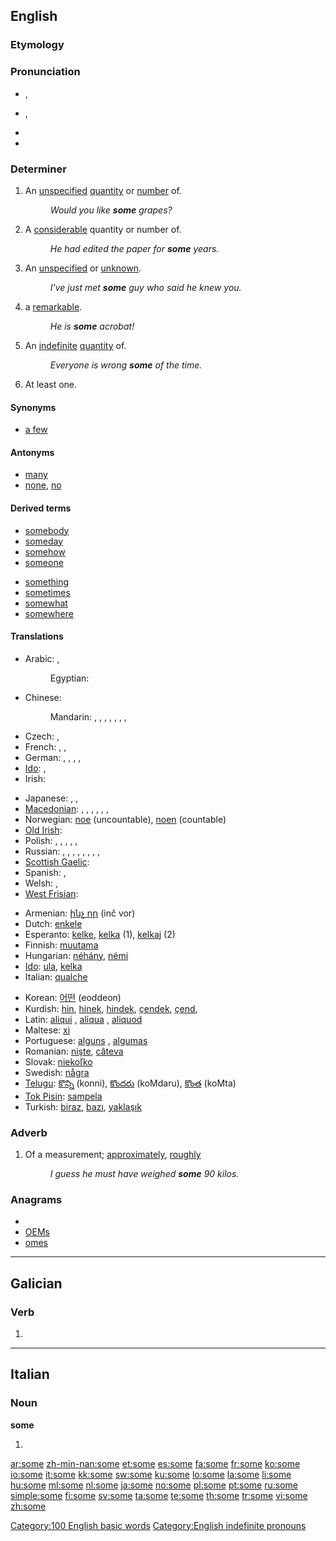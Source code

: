 {{wikipedia}}
{{also|-some}}
==English==

{{rank|could|our|than|65|some|other|very|upon}}

===Etymology===
{{etyl|ang|en}} {{term|sum|lang=ang}}

===Pronunciation===
* {{a|UK|US}} {{IPA|/sʌm/}}, {{SAMPA|/sVm/}}
* {{a|AusE}} {{IPA|/sam/}}, {{SAMPA|/sam/}}
* {{audio|en-us-some.ogg|Audio (US)}}
* {{homophones|sum}}

===Determiner===
{{en-det}}

# An [[unspecified]] [[quantity]] or [[number]] of.
#: ''Would you like '''some''' grapes?''
# A [[considerable]] quantity or number of.
#: ''He had edited the paper for '''some''' years.''
# An [[unspecified]] or [[unknown]].
#: ''I've just met '''some''' guy who said he knew you.''
# {{informal}} a [[remarkable]].
#: ''He is '''some''' acrobat!''
# An [[indefinite]] [[quantity]] of.
#: ''Everyone is wrong '''some''' of the time.''
# At least one.
#: {{rfex}}
====Synonyms====
* [[a few]]

====Antonyms====
* [[many]]
* [[none]], [[no]]

====Derived terms====
{{rel-top|terms derived from some}}
* [[somebody]]
* [[someday]]
* [[somehow]]
* [[someone]]
{{rel-mid}}
* [[something]]
* [[sometimes]]
* [[somewhat]]
* [[somewhere]]
{{rel-bottom}}

====Translations====
{{trans-top|unspecified or unknown}}
* Arabic: {{t|ar|بعض|tr=ba`D}},  {{t-|ar|حوالي|tr=Hawaaliy}}
*: Egyptian: {{t|ar|بعض|tr=ba`D}}
* Chinese:
*: Mandarin: {{t-|cmn|一些|tr=yìxiē|sc=Hani}},  {{t-|cmn|有的|tr=yǒude|sc=Hani}},  {{t-|cmn|有些|tr=yǒuxiē|sc=Hani}},  {{t|cmn|幾個|sc=Hani}},  {{t|cmn|几个|tr=jǐ gè|sc=Hani}},  {{t|cmn|某些|tr=mǒuxiē|sc=Hani}},  {{t-|cmn|某|tr=mǒu|sc=Hani}},  {{t|cmn|些 |tr=xiē|sc=Hani}}
* Czech: {{t+|cs|nějaký|m}}, {{t+|cs|několik}}
* French: {{t+|fr|certain}},  {{t+|fr|quelconque}},  {{t+|fr|quelque}}
* German: {{t+|de|einige}},  {{t+|de|manche}},  {{t|de|irgendein}},  {{t+|de|etwas}},  {{t|de|ein paar}}
* [[Ido]]: {{t+|io|kelka|xs=Ido}},  {{t+|io|ula|xs=Ido}}
* Irish: {{t-|ga|roinnt|xs=Irish}}
{{trans-mid}}
* Japanese: {{t|ja|或る|tr=ある, aru}}, {{t|ja|幾らか|tr=いくらか, ikuraka}}, {{t|ja|幾つか|tr=いくつか, ikutsuka}}
* [[Macedonian]]: {{t|mk|некоj|m|tr=nékoj}},  {{t|mk|некои|p|tr=nékoi}},  {{t|mk|извесен|m|tr=ízvesen}},  {{t|mk|извесни|p|tr=ízvesni}},  {{t+|mk|еден|m|tr=éden}},  {{t|mk|едни|p|tr=édni}},  {{t+|mk|неколку|tr=nékolku}}
* Norwegian: [[noe]] (uncountable), [[noen]] (countable)
* [[Old Irish]]: {{tø|sga|nach}}
* Polish: {{t+|pl|jakiś}},  {{t+|pl|pewien}},  {{t|pl|niejaki}},  {{t|pl|któryś}},  {{t+|pl|kilka}},  {{t+|pl|trochę}}
* Russian: {{t+|ru|несколько|tr=néskol'ko}},  {{t+|ru|некоторый|tr=nékotoryj}},  {{t+|ru|кое-кто|tr=koje-któ}},  {{t+|ru|один|tr=odín}},  {{t|ru|одни|tr=odní}},  {{t|ru|какой-то|tr=kakój-to}},  {{t+|ru|некий|tr=nékij}},  {{t+|ru|кто-то|tr=któ-to}},  {{t+|ru|немного|tr=nemnógo}}
* [[Scottish Gaelic]]: {{t|gd|air choireigin}}
* Spanish: {{t+|es|algunos|m|p}}, {{t-|es|algunas|f|p}}
* Welsh: {{t|cy|rhai|xs=Welsh}},  {{t|cy|rhyw|xs=Welsh}}
* [[West Frisian]]: {{t|fy|guon|xs=West Frisian}}
{{trans-bottom}}
{{checktrans-top}}
* Armenian: [[ինչ որ]] (inč vor)
* Dutch: [[enkele]]
* Esperanto: [[kelke]], [[kelka]] (1), [[kelkaj]] (2)
* Finnish: [[muutama]]
* Hungarian: [[néhány]], [[némi]]
* [[Ido]]: [[ula]], [[kelka]]
* Italian: [[qualche]]
{{trans-mid}}
* Korean: [[어떤]] (eoddeon)
* Kurdish: [[hin]], [[hinek]], [[hindek]], [[çendek]], [[çend]], {{ku-Arab|[[هه‌نێک]]}}
* Latin: [[aliqui]] {{m}}, [[aliqua]] {{f}}, [[aliquod]] {{n}}
* Maltese: [[xi]]
* Portuguese: [[alguns]] {{p}}, [[algumas]] {{f|p}}
* Romanian: [[nişte]], [[câteva]]
* Slovak: [[niekoľko]]
* Swedish: [[några]]
* [[Telugu]]: [[కొన్ని]] (konni), [[కొందరు]] (koMdaru), [[కొంత]] (koMta)
* [[Tok Pisin]]: [[sampela]]
* Turkish: [[biraz]], [[bazı]], [[yaklaşık]]
{{trans-bottom}}

===Adverb===
{{en-adv|-}}

# Of a measurement; [[approximately]], [[roughly]]
#: ''I guess he must have weighed '''some''' 90 kilos.''

===Anagrams===
* {{alphagram|[[emos#English|emos]]}} 
* [[OEMs#English|OEMs]]
* [[omes#English|omes]]

[[Category:100 English basic words]]
[[Category:English indefinite pronouns]]

----

==Galician==

===Verb===
{{gl-verb-form}}

# {{conjugation of|[[sumir#Galician|sumir]]||3|s|pres|ind}}

----

==Italian==

===Noun===
'''some''' {{f}}

# {{plural of|soma#Italian|soma|lang=Italian}}

[[ar:some]]
[[zh-min-nan:some]]
[[et:some]]
[[es:some]]
[[fa:some]]
[[fr:some]]
[[ko:some]]
[[io:some]]
[[it:some]]
[[kk:some]]
[[sw:some]]
[[ku:some]]
[[lo:some]]
[[la:some]]
[[li:some]]
[[hu:some]]
[[ml:some]]
[[nl:some]]
[[ja:some]]
[[no:some]]
[[pl:some]]
[[pt:some]]
[[ru:some]]
[[simple:some]]
[[fi:some]]
[[sv:some]]
[[ta:some]]
[[te:some]]
[[th:some]]
[[tr:some]]
[[vi:some]]
[[zh:some]]